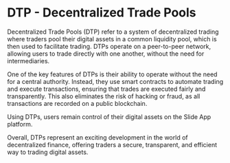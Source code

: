 

<HeroPattern />

# DTP - Decentralized Trade Pools

Decentralized Trade Pools (DTP) refer to a system of decentralized trading where traders pool their digital assets in a common liquidity pool, which is then used to facilitate trading. DTPs operate on a peer-to-peer network, allowing users to trade directly with one another, without the need for intermediaries.

One of the key features of DTPs is their ability to operate without the need for a central authority. Instead, they use smart contracts to automate trading and execute transactions, ensuring that trades are executed fairly and transparently. This also eliminates the risk of hacking or fraud, as all transactions are recorded on a public blockchain.

Using DTPs, users remain control of their digital assets on the Slide App platform.

Overall, DTPs represent an exciting development in the world of decentralized finance, offering traders a secure, transparent, and efficient way to trading digital assets.
